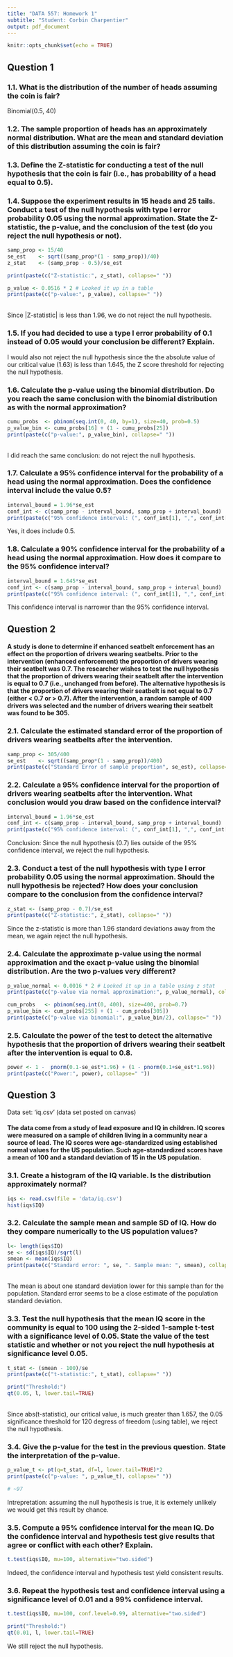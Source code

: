 ```yaml
---
title: "DATA 557: Homework 1"
subtitle: "Student: Corbin Charpentier"
output: pdf_document
---
```


```r
knitr::opts_chunk$set(echo = TRUE)
```

## Question 1

### 1.1. What is the distribution of the number of heads assuming the coin is fair?

Binomial(0.5, 40)

### 1.2. The sample proportion of heads has an approximately normal distribution. What are the mean and standard deviation of this distribution assuming the coin is fair?
\begin{align*}
\mu_{\hat{p}} &= P_{fair} = 0.5 \\
\sigma_{\hat{p}} &= \sqrt{\frac{pq}{n}} = \sqrt{\frac{0.5*0.5}{40}} \approx 0.079
\end{align*}

### 1.3. Define the Z-statistic for conducting a test of the null hypothesis that the coin is fair (i.e., has probability of a head equal to 0.5).
\begin{align*}
Z &= \frac{\hat{p} - 0.5}{\sigma_{\hat{p}}}
\end{align*}

### 1.4. Suppose the experiment results in 15 heads and 25 tails. Conduct a test of the null hypothesis with type I error probability 0.05 using the normal approximation. State the Z-statistic, the p-value, and the conclusion of the test (do you reject the null hypothesis or not).
\begin{align*}
H_0: \mu_{\hat{p}} &= 0.5 \\
\end{align*}
```R
samp_prop <- 15/40
se_est    <- sqrt((samp_prop*(1 - samp_prop))/40)
z_stat    <- (samp_prop - 0.5)/se_est

print(paste(c("Z-statistic:", z_stat), collapse=" "))
```

```R
p_value <- 0.0516 * 2 # Looked it up in a table
print(paste(c("p-value:", p_value), collapse=" "))
```
\
Since |Z-statistic| is less than 1.96, we do not reject the null hypothesis.

### 1.5. If you had decided to use a type I error probability of 0.1 instead of 0.05 would your conclusion be different? Explain.
I would also not reject the null hypothesis since the the absolute value of our critical value (1.63) is less than 1.645, the Z score threshold for rejecting the null hypothesis.

### 1.6. Calculate the p-value using the binomial distribution. Do you reach the same conclusion with the binomial distribution as with the normal approximation?
```R
cumu_probs  <- pbinom(seq.int(0, 40, by=1), size=40, prob=0.5)
p_value_bin <- cumu_probs[16] + (1 - cumu_probs[25])
print(paste(c("p-value:", p_value_bin), collapse=" "))
```
\
I did reach the same conclusion: do not reject the null hypothesis. 

### 1.7. Calculate a 95% confidence interval for the probability of a head using the normal approximation.  Does the confidence interval include the value 0.5?
```R
interval_bound = 1.96*se_est
conf_int <- c(samp_prop - interval_bound, samp_prop + interval_bound)
print(paste(c("95% confidence interval: (", conf_int[1], ",", conf_int[2], ")"), collapse=""))
```

Yes, it does include 0.5.

### 1.8. Calculate a 90% confidence interval for the probability of a head using the normal approximation.  How does it compare to the 95% confidence interval?
```R
interval_bound = 1.645*se_est
conf_int <- c(samp_prop - interval_bound, samp_prop + interval_bound)
print(paste(c("95% confidence interval: (", conf_int[1], ",", conf_int[2], ")"), collapse=""))
```

This confidence interval is narrower than the 95% confidence interval. 

## Question 2

#### A study is done to determine if enhanced seatbelt enforcement has an effect on the proportion of drivers wearing seatbelts. Prior to the intervention (enhanced enforcement) the proportion of drivers wearing their seatbelt was 0.7. The researcher wishes to test the null hypothesis that the proportion of drivers wearing their seatbelt after the intervention is equal to 0.7 (i.e., unchanged from before). The alternative hypothesis is that the proportion of drivers wearing their seatbelt is not equal to 0.7 (either < 0.7 or > 0.7). After the intervention, a random sample of 400 drivers was selected and the number of drivers wearing their seatbelt was found to be 305.

### 2.1. Calculate the estimated standard error of the proportion of drivers wearing seatbelts after the intervention.
```R
samp_prop <- 305/400 
se_est    <- sqrt((samp_prop*(1 - samp_prop))/400)
print(paste(c("Standard Error of sample proportion", se_est), collapse=" "))
```


### 2.2. Calculate a 95% confidence interval for the proportion of drivers wearing seatbelts after the intervention. What conclusion would you draw based on the confidence interval?
```R
interval_bound = 1.96*se_est
conf_int <- c(samp_prop - interval_bound, samp_prop + interval_bound)
print(paste(c("95% confidence interval: (", conf_int[1], ",", conf_int[2], ")"), collapse=""))
```

Conclusion: Since the null hypothesis (0.7) lies outside of the 95% confidence interval, we reject the null hypothesis. 

### 2.3. Conduct a test of the null hypothesis with type I error probability 0.05 using the normal approximation. Should the null hypothesis be rejected? How does your conclusion compare to the conclusion from the confidence interval?
```R
z_stat <- (samp_prop - 0.7)/se_est
print(paste(c("Z-statistic:", z_stat), collapse=" "))
```

Since the z-statistic is more than 1.96 standard deviations away from the mean, we again reject the null hypothesis.

### 2.4. Calculate the approximate p-value using the normal approximation and the exact p-value using the binomial distribution. Are the two p-values very different? 
```R
p_value_normal <- 0.0016 * 2 # Looked it up in a table using z stat
print(paste(c("p-value via normal approximation:", p_value_normal), collapse=" "))

cum_probs   <- pbinom(seq.int(0, 400), size=400, prob=0.7)
p_value_bin <- cum_probs[255] + (1 - cum_probs[305])
print(paste(c("p-value via binomial:", p_value_bin/2), collapse=" "))
```

### 2.5. Calculate the power of the test to detect the alternative hypothesis that the proportion of drivers wearing their seatbelt after the intervention is equal to 0.8.
```R
power <- 1 -  pnorm(0.1-se_est*1.96) + (1 - pnorm(0.1+se_est*1.96))
print(paste(c("Power:", power), collapse=" "))
```

## Question 3

Data set: ‘iq.csv’ (data set posted on canvas)

#### The data come from a study of lead exposure and IQ in children. IQ scores were measured on a sample of children living in a community near a source of lead. The IQ scores were age-standardized using established normal values for the US population. Such age-standardized scores have a mean of 100 and a standard deviation of 15 in the US population.

### 3.1. Create a histogram of the IQ variable. Is the distribution approximately normal?
```R
iqs <- read.csv(file = 'data/iq.csv')
hist(iqs$IQ)
```

### 3.2. Calculate the sample mean and sample SD of IQ. How do they compare numerically to the US population values?
```R
l<- length(iqs$IQ)
se <- sd(iqs$IQ)/sqrt(l)
smean <- mean(iqs$IQ)
print(paste(c("Standard error: ", se, ". Sample mean: ", smean), collapse=""))
```
\
The mean is about one standard deviation lower for this sample than for the population. Standard error seems to be a close estimate of the population standard deviation. 

### 3.3. Test the null hypothesis that the mean IQ score in the community is equal to 100 using the 2-sided 1-sample t-test with a significance level of 0.05. State the value of the test statistic and whether or not you reject the null hypothesis at significance level 0.05.
```R
t_stat <- (smean - 100)/se
print(paste(c("t-statistic:", t_stat), collapse=" "))
```
```R
print("Threshold:")
qt(0.05, l, lower.tail=TRUE)
```

\
Since abs(t-statistic), our critical value, is much greater than 1.657, the 0.05 significance threshold for 120 degress of freedom (using table), we reject the null hypothesis.

### 3.4. Give the p-value for the test in the previous question. State the interpretation of the p-value.
```R
p_value_t <- pt(q=t_stat, df=l, lower.tail=TRUE)*2
print(paste(c("p-value: ", p_value_t), collapse=" "))

# ~97
```
Intrepretation: assuming the null hypothesis is true, it is extemely unlikely we would get this result by chance. 

### 3.5. Compute a 95% confidence interval for the mean IQ.  Do the confidence interval and hypothesis test give results that agree or conflict with each other? Explain.
```R
t.test(iqs$IQ, mu=100, alternative="two.sided")
```
Indeed, the confidence interval and hypothesis test yield consistent results. 

### 3.6.  Repeat the hypothesis test and confidence interval using a significance level of 0.01 and a 99% confidence interval.
```R
t.test(iqs$IQ, mu=100, conf.level=0.99, alternative="two.sided")
```
```R
print("Threshold:")
qt(0.01, l, lower.tail=TRUE)
```
We still reject the null hypothesis. 